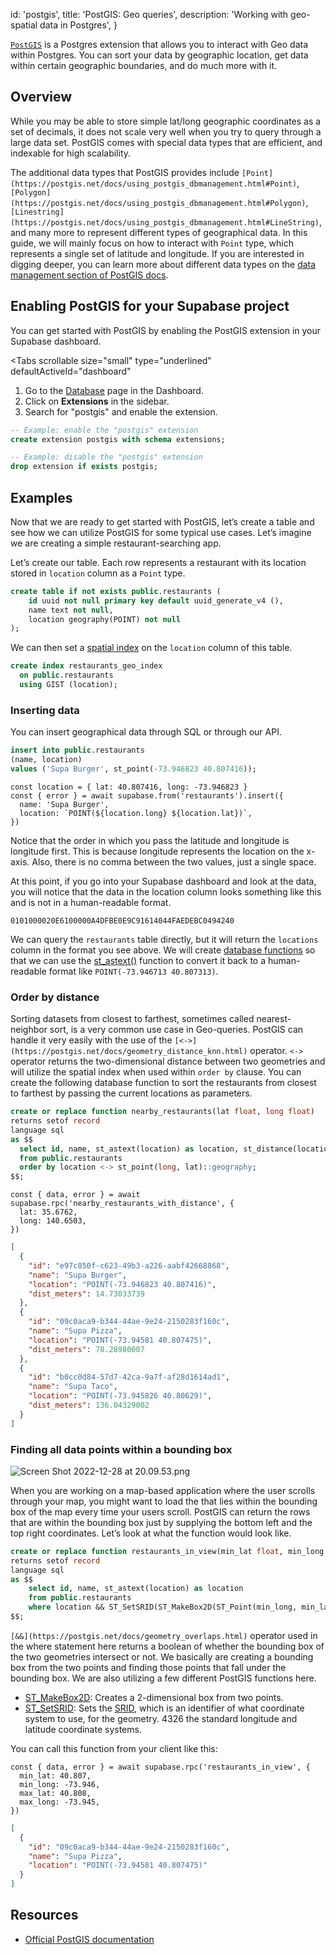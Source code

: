 
  id: 'postgis',
  title: 'PostGIS: Geo queries',
  description: 'Working with geo-spatial data in Postgres',
}

[`PostGIS`](https://postgis.net/) is a Postgres extension that allows you to interact with Geo data within Postgres. You can sort your data by geographic location, get data within certain geographic boundaries, and do much more with it.

## Overview

While you may be able to store simple lat/long geographic coordinates as a set of decimals, it does not scale very well when you try to query through a large data set. PostGIS comes with special data types that are efficient, and indexable for high scalability.

The additional data types that PostGIS provides include `[Point](https://postgis.net/docs/using_postgis_dbmanagement.html#Point)`, `[Polygon](https://postgis.net/docs/using_postgis_dbmanagement.html#Polygon)`, `[Linestring](https://postgis.net/docs/using_postgis_dbmanagement.html#LineString)`, and many more to represent different types of geographical data. In this guide, we will mainly focus on how to interact with `Point` type, which represents a single set of latitude and longitude. If you are interested in digging deeper, you can learn more about different data types on the [data management section of PostGIS docs](https://postgis.net/docs/using_postgis_dbmanagement.html).

## Enabling PostGIS for your Supabase project

You can get started with PostGIS by enabling the PostGIS extension in your Supabase dashboard.

<Tabs
  scrollable
  size="small"
  type="underlined"
  defaultActiveId="dashboard"
>
<TabPanel id="dashboard" label="Dashboard">

1. Go to the [Database](https://app.supabase.com/project/_/database/tables) page in the Dashboard.
2. Click on **Extensions** in the sidebar.
3. Search for "postgis" and enable the extension.

</TabPanel>
<TabPanel id="sql" label="SQL">

```sql
-- Example: enable the "postgis" extension
create extension postgis with schema extensions;

-- Example: disable the "postgis" extension
drop extension if exists postgis;
```

</TabPanel>
</Tabs>

## Examples

Now that we are ready to get started with PostGIS, let’s create a table and see how we can utilize PostGIS for some typical use cases. Let’s imagine we are creating a simple restaurant-searching app.

Let’s create our table. Each row represents a restaurant with its location stored in `location` column as a `Point` type.

```sql
create table if not exists public.restaurants (
	id uuid not null primary key default uuid_generate_v4 (),
	name text not null,
	location geography(POINT) not null
);
```

We can then set a [spatial index](https://postgis.net/docs/using_postgis_dbmanagement.html#build-indexes) on the `location` column of this table.

```sql
create index restaurants_geo_index
  on public.restaurants
  using GIST (location);
```

### Inserting data

You can insert geographical data through SQL or through our API.

```sql
insert into public.restaurants
(name, location)
values ('Supa Burger', st_point(-73.946823 40.807416));
```

```tsx
const location = { lat: 40.807416, long: -73.946823 }
const { error } = await supabase.from('restaurants').insert({
  name: 'Supa Burger',
  location: `POINT(${location.long} ${location.lat})`,
})
```

Notice that the order in which you pass the latitude and longitude is longitude first. This is because longitude represents the location on the x-axis. Also, there is no comma between the two values, just a single space.

At this point, if you go into your Supabase dashboard and look at the data, you will notice that the data in the location column looks something like this and is not in a human-readable format.

```tsx
0101000020E6100000A4DFBE0E9C91614044FAEDEBC0494240
```

We can query the `restaurants` table directly, but it will return the `locations` column in the format you see above. We will create [database functions](https://supabase.com/docs/guides/database/functions) so that we can use the [st_astext()](https://postgis.net/docs/ST_AsText.html) function to convert it back to a human-readable format like `POINT(-73.946713 40.807313)`.

### Order by distance

Sorting datasets from closest to farthest, sometimes called nearest-neighbor sort, is a very common use case in Geo-queries. PostGIS can handle it very easily with the use of the `[<->](https://postgis.net/docs/geometry_distance_knn.html)` operator. `<->` operator returns the two-dimensional distance between two geometries and will utilize the spatial index when used within `order by` clause. You can create the following database function to sort the restaurants from closest to farthest by passing the current locations as parameters.

```sql
create or replace function nearby_restaurants(lat float, long float)
returns setof record
language sql
as $$
  select id, name, st_astext(location) as location, st_distance(location, st_point(long, lat)::geography) as dist_meters
  from public.restaurants
  order by location <-> st_point(long, lat)::geography;
$$;
```

```tsx
const { data, error } = await supabase.rpc('nearby_restaurants_with_distance', {
  lat: 35.6762,
  long: 140.6503,
})
```

```json
[
  {
    "id": "e97c850f-c623-49b3-a226-aabf42668868",
    "name": "Supa Burger",
    "location": "POINT(-73.946823 40.807416)",
    "dist_meters": 14.73033739
  },
  {
    "id": "09c0aca9-b344-44ae-9e24-2150283f160c",
    "name": "Supa Pizza",
    "location": "POINT(-73.94581 40.807475)",
    "dist_meters": 78.28980007
  },
  {
    "id": "b0cc0d84-57d7-42ca-9a7f-af28d1614ad1",
    "name": "Supa Taco",
    "location": "POINT(-73.945826 40.80629)",
    "dist_meters": 136.04329002
  }
]
```

### Finding all data points within a bounding box

![Screen Shot 2022-12-28 at 20.09.53.png](https://s3-us-west-2.amazonaws.com/secure.notion-static.com/5cc5332a-9225-49e2-86e7-9ec79fbe818d/Screen_Shot_2022-12-28_at_20.09.53.png)

When you are working on a map-based application where the user scrolls through your map, you might want to load the that lies within the bounding box of the map every time your users scroll. PostGIS can return the rows that are within the bounding box just by supplying the bottom left and the top right coordinates. Let’s look at what the function would look like.

```sql
create or replace function restaurants_in_view(min_lat float, min_long float, max_lat float, max_long float)
returns setof record
language sql
as $$
	select id, name, st_astext(location) as location
	from public.restaurants
	where location && ST_SetSRID(ST_MakeBox2D(ST_Point(min_long, min_lat), ST_Point(max_long, max_lat)),4326)
$$;
```

`[&&](https://postgis.net/docs/geometry_overlaps.html)` operator used in the where statement here returns a boolean of whether the bounding box of the two geometries intersect or not. We basically are creating a bounding box from the two points and finding those points that fall under the bounding box. We are also utilizing a few different PostGIS functions here.

- [ST_MakeBox2D](https://postgis.net/docs/ST_MakeBox2D.html): Creates a 2-dimensional box from two points.
- [ST_SetSRID](https://postgis.net/docs/ST_SetSRID.html): Sets the [SRID](https://postgis.net/docs/manual-dev/using_postgis_dbmanagement.html#spatial_ref_sys), which is an identifier of what coordinate system to use, for the geometry. 4326 the standard longitude and latitude coordinate systems.

You can call this function from your client like this:

```tsx
const { data, error } = await supabase.rpc('restaurants_in_view', {
  min_lat: 40.807,
  min_long: -73.946,
  max_lat: 40.808,
  max_long: -73.945,
})
```

```json
[
  {
    "id": "09c0aca9-b344-44ae-9e24-2150283f160c",
    "name": "Supa Pizza",
    "location": "POINT(-73.94581 40.807475)"
  }
]
```

## Resources

- [Official PostGIS documentation](https://postgis.net/documentation/)


